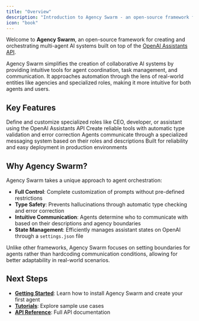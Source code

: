 ```yaml
---
title: "Overview"
description: "Introduction to Agency Swarm - an open-source framework for creating and orchestrating multi-agent AI systems"
icon: "book"
---
```


Welcome to **Agency Swarm**, an open-source framework for creating and orchestrating multi-agent AI systems built on top of the [OpenAI Assistants API](https://platform.openai.com/docs/assistants/overview/agents).

<Info>
Agency Swarm simplifies the creation of collaborative AI systems by providing intuitive tools for agent coordination, task management, and communication. It approaches automation through the lens of real-world entities like agencies and specialized roles, making it more intuitive for both agents and users.
</Info>

## Key Features

<CardGroup cols={2}>
  <Card title="Customizable Agent Roles" icon="users">
    Define and customize specialized roles like CEO, developer, or assistant using the OpenAI Assistants API
  </Card>
  <Card title="Type-Safe Tools" icon="shield-check">
    Create reliable tools with automatic type validation and error correction
  </Card>
  <Card title="Efficient Communication" icon="messages">
    Agents communicate through a specialized messaging system based on their roles and descriptions
  </Card>
  <Card title="Production Ready" icon="rocket">
    Built for reliability and easy deployment in production environments
  </Card>
</CardGroup>

## Why Agency Swarm?

Agency Swarm takes a unique approach to agent orchestration:

- **Full Control**: Complete customization of prompts without pre-defined restrictions
- **Type Safety**: Prevents hallucinations through automatic type checking and error correction
- **Intuitive Communication**: Agents determine who to communicate with based on their descriptions and agency boundaries
- **State Management**: Efficiently manages assistant states on OpenAI through a `settings.json` file

<Note>
Unlike other frameworks, Agency Swarm focuses on setting boundaries for agents rather than hardcoding communication conditions, allowing for better adaptability in real-world scenarios.
</Note>

## Next Steps
  - **[Getting Started](../getting-started/quickstart)**: Learn how to install Agency Swarm and create your first agent
  - **[Tutorials](../tutorials)**: Explore sample use cases
  - **[API Reference](../api)**: Full API documentation

